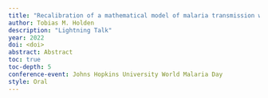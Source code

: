 ```yaml
---
title: "Recalibration of a mathematical model of malaria transmission with parasite and infectivity data from Burkina Faso"
author: Tobias M. Holden
description: "Lightning Talk"
year: 2022
doi: <doi>
abstract: Abstract
toc: true
toc-depth: 5
conference-event: Johns Hopkins University World Malaria Day
style: Oral
---
```


![]()
